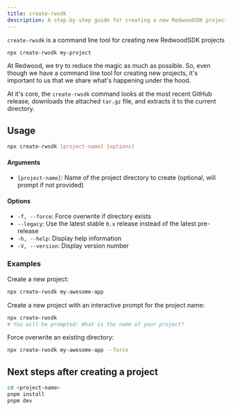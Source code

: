 ```yaml
---
title: create-rwsdk
description: A step-by-step guide for creating a new RedwoodSDK project.
---
```


`create-rwsdk` is a command line tool for creating new RedwoodSDK projects

```bash
npx create-rwsdk my-project
```

At Redwood, we try to reduce the magic as much as possible. So, even though we have a command line tool for creating new projects, it's important to us that we share what's happening under the hood.

At it's core, the `create-rwsdk` command looks at the most recent GitHub release, downloads the attached `tar.gz` file, and extracts it to the current directory.

## Usage

```bash
npx create-rwsdk [project-name] [options]
```

#### Arguments

- `[project-name]`: Name of the project directory to create (optional, will prompt if not provided)

#### Options

- `-f, --force`: Force overwrite if directory exists
- `--legacy`: Use the latest stable `0.x` release instead of the latest pre-release
- `-h, --help`: Display help information
- `-V, --version`: Display version number

### Examples

Create a new project:

```bash
npx create-rwsdk my-awesome-app
```

Create a new project with an interactive prompt for the project name:

```bash
npx create-rwsdk
# You will be prompted: What is the name of your project?
```

Force overwrite an existing directory:

```bash
npx create-rwsdk my-awesome-app --force
```

## Next steps after creating a project

```bash
cd <project-name>
pnpm install
pnpm dev
```
